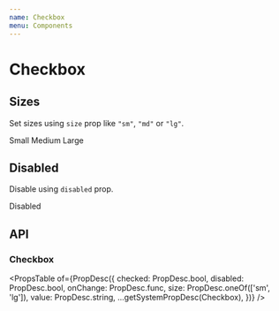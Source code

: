 ```yaml
---
name: Checkbox
menu: Components
---
```



# Checkbox

## Sizes

Set sizes using `size` prop like `"sm"`, `"md"` or `"lg"`.

<Playground>
  <FormCheck>
    <Checkbox
      size="sm"
      id="sizeCheckbox1"
      name="sizeCheckboxs"
      value="option1"
    />
    <FormCheckLabel htmlFor="sizeCheckbox1">Small</FormCheckLabel>
  </FormCheck>
  <FormCheck>
    <Checkbox id="sizeCheckbox2" name="sizeCheckboxs" value="option2" />
    <FormCheckLabel htmlFor="sizeCheckbox2">Medium</FormCheckLabel>
  </FormCheck>
  <FormCheck>
    <Checkbox
      size="lg"
      id="sizeCheckbox3"
      name="sizeCheckboxs"
      value="option3"
    />
    <FormCheckLabel htmlFor="sizeCheckbox3">Large</FormCheckLabel>
  </FormCheck>
</Playground>

## Disabled

Disable using `disabled` prop.

<Playground>
  <FormCheck>
    <Checkbox
      disabled
      id="disabledCheckbox1"
      name="disabledCheckboxs"
      value="option1"
    />
    <FormCheckLabel htmlFor="disabledCheckbox1">Disabled</FormCheckLabel>
  </FormCheck>
</Playground>

## API

### Checkbox

<PropsTable
  of={PropDesc({
    checked: PropDesc.bool,
    disabled: PropDesc.bool,
    onChange: PropDesc.func,
    size: PropDesc.oneOf(['sm', 'lg']),
    value: PropDesc.string,
    ...getSystemPropDesc(Checkbox),
  })}
/>
